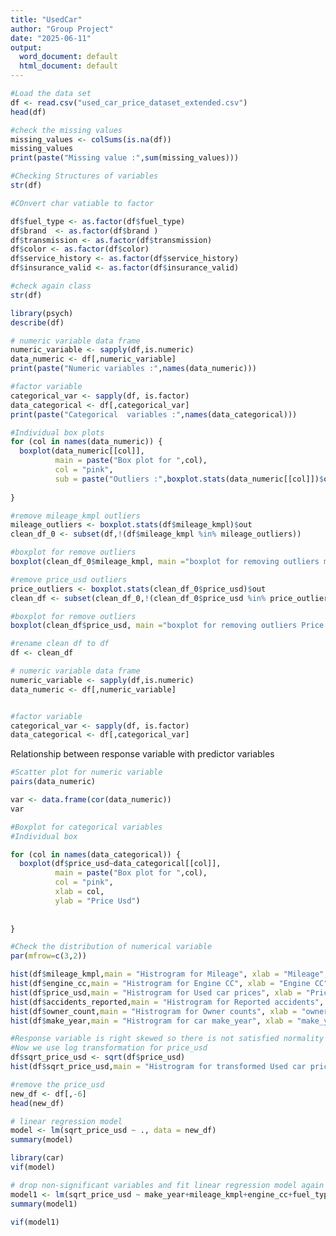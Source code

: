 ```yaml
---
title: "UsedCar"
author: "Group Project"
date: "2025-06-11"
output:
  word_document: default
  html_document: default
---
```



```r
#Load the data set
df <- read.csv("used_car_price_dataset_extended.csv")
head(df)
```


```r
#check the missing values
missing_values <- colSums(is.na(df))
missing_values
print(paste("Missing value :",sum(missing_values)))
```


```r
#Checking Structures of variables
str(df)
```


```r
#COnvert char vatiable to factor

df$fuel_type <- as.factor(df$fuel_type)
df$brand  <- as.factor(df$brand )
df$transmission <- as.factor(df$transmission)
df$color <- as.factor(df$color)
df$service_history <- as.factor(df$service_history)
df$insurance_valid <- as.factor(df$insurance_valid)

```


```r
#check again class
str(df)
```


```r
library(psych)
describe(df)
```


```r
# numeric variable data frame
numeric_variable <- sapply(df,is.numeric)
data_numeric <- df[,numeric_variable]
print(paste("Numeric variables :",names(data_numeric)))

#factor variable
categorical_var <- sapply(df, is.factor)
data_categorical <- df[,categorical_var]
print(paste("Categorical  variables :",names(data_categorical)))
```

```r
#Individual box plots
for (col in names(data_numeric)) {
  boxplot(data_numeric[[col]],
          main = paste("Box plot for ",col),
          col = "pink",
          sub = paste("Outliers :",boxplot.stats(data_numeric[[col]])$out,collapse = ","))
  
}
```

```r
#remove mileage_kmpl outliers
mileage_outliers <- boxplot.stats(df$mileage_kmpl)$out
clean_df_0 <- subset(df,!(df$mileage_kmpl %in% mileage_outliers))

#boxplot for remove outliers
boxplot(clean_df_0$mileage_kmpl, main ="boxplot for removing outliers mileage_kmpl",col = "lightblue")

```
```r
#remove price_usd outliers
price_outliers <- boxplot.stats(clean_df_0$price_usd)$out
clean_df <- subset(clean_df_0,!(clean_df_0$price_usd %in% price_outliers))

#boxplot for remove outliers
boxplot(clean_df$price_usd, main ="boxplot for removing outliers Price usd",col = "lightblue")

```
```r
#rename clean df to df
df <- clean_df
```

```r
# numeric variable data frame
numeric_variable <- sapply(df,is.numeric)
data_numeric <- df[,numeric_variable]


#factor variable
categorical_var <- sapply(df, is.factor)
data_categorical <- df[,categorical_var]

```


Relationship between response variable with predictor variables
```r
#Scatter plot for numeric variable
pairs(data_numeric)
```

```r
var <- data.frame(cor(data_numeric))
var
```

```r
#Boxplot for categorical variables
#Individual box 

for (col in names(data_categorical)) {
  boxplot(df$price_usd~data_categorical[[col]],
          main = paste("Box plot for ",col),
          col = "pink",
          xlab = col,
          ylab = "Price Usd")
         
  
}
```


```r
#Check the distribution of numerical variable
par(mfrow=c(3,2))

hist(df$mileage_kmpl,main = "Histrogram for Mileage", xlab = "Mileage",col="pink")
hist(df$engine_cc,main = "Histrogram for Engine CC", xlab = "Engine CC",col="blue")
hist(df$price_usd,main = "Histrogram for Used car prices", xlab = "Price",col="green")
hist(df$accidents_reported,main = "Histrogram for Reported accidents", xlab = "Reported accident",col="yellow")
hist(df$owner_count,main = "Histrogram for Owner counts", xlab = "owner counts",col="pink")
hist(df$make_year,main = "Histrogram for car make_year", xlab = "make_year",col="brown")

```



```r
#Response variable is right skewed so there is not satisfied normality assumption 
#Now we use log transformation for price_usd
df$sqrt_price_usd <- sqrt(df$price_usd)
hist(df$sqrt_price_usd,main = "Histrogram for transformed Used car prices", xlab = "Sqrt_Price",col="green")
```


```r
#remove the price_usd 
new_df <- df[,-6]
head(new_df)
```


```r
# linear regression model 
model <- lm(sqrt_price_usd ~ ., data = new_df)
summary(model)
```


```r
library(car)
vif(model) 
```


```r
# drop non-significant variables and fit linear regression model again
model1 <- lm(sqrt_price_usd ~ make_year+mileage_kmpl+engine_cc+fuel_type+owner_count+color+brand, data = new_df)
summary(model1)
```

```r
vif(model1)
```

